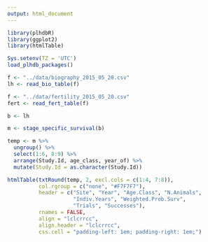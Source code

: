 ```yaml
---
output: html_document
---
```


```r
library(plhdbR)
library(ggplot2)
library(htmlTable)

Sys.setenv(TZ = 'UTC')
load_plhdb_packages()

f <- "../data/biography_2015_05_20.csv"
lh <- read_bio_table(f)

f <- "../data/fertility_2015_05_20.csv"
fert <- read_fert_table(f)

b <- lh

m <- stage_specific_survival(b)

temp <- m %>%
  ungroup() %>%
  select(1:6, 8:9) %>%
  arrange(Study.Id, age_class, year_of) %>% 
  mutate(Study.Id = as.character(Study.Id))
```


```r
htmlTable(txtRound(temp, 2, excl.cols = c(1:4, 7:8)),
          col.rgroup = c("none", "#F7F7F7"),
          header = c("Site", "Year", "Age.Class", "N.Animals",
                     "Indiv.Years", "Weighted.Prob.Surv",
                     "Trials", "Successes"),
          rnames = FALSE,
          align = "lclcrrcc",
          align.header = "lclcrrcc",
          css.cell = "padding-left: 1em; padding-right: 1em;")
```

